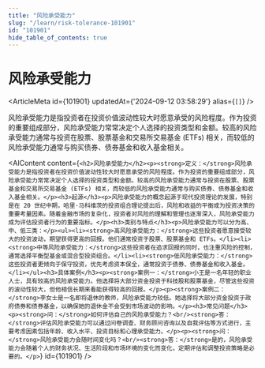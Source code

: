 ```yaml
---
title: "风险承受能力"
slug: "/learn/risk-tolerance-101901"
id: "101901"
hide_table_of_contents: true
---
```



# 风险承受能力

<ArticleMeta id={101901} updatedAt={'2024-09-12 03:58:29'} alias={`[]`} />
<div className='border-solid border-b border-t-0 my-4 border-[var(--ifm-color-gray-300)]' />

风险承受能力是指投资者在投资价值波动性较大时愿意承受的风险程度。作为投资的重要组成部分，风险承受能力常常决定个人选择的投资类型和金额。较高的风险承受能力通常与投资在股票、股票基金和交易所交易基金 (ETFs) 相关，而较低的风险承受能力通常与购买债券、债券基金和收入基金相关。

<AIContent content={`<h2>风险承受能力</h2><p><strong>定义：</strong>风险承受能力是指投资者在投资价值波动性较大时愿意承受的风险程度。作为投资的重要组成部分，风险承受能力常常决定个人选择的投资类型和金额。较高的风险承受能力通常与投资在股票、股票基金和交易所交易基金 (ETFs) 相关，而较低的风险承受能力通常与购买债券、债券基金和收入基金相关。</p><h3>起源</h3><p>风险承受能力的概念起源于现代投资理论的发展，特别是在 20 世纪中期，哈里·马科维茨的投资组合理论提出后，风险和收益的平衡成为投资决策的重要考量因素。随着金融市场的复杂化，投资者对风险的理解和管理也逐渐深入，风险承受能力成为评估投资者行为的重要指标。</p><h3>类别与特点</h3><p>风险承受能力可以分为高、中、低三类：</p><ul><li><strong>高风险承受能力：</strong>这些投资者愿意接受较大的投资波动，期望获得更高的回报。他们通常投资于股票、股票基金和 ETFs。</li><li><strong>中等风险承受能力：</strong>这些投资者在追求回报的同时，也注重风险的控制，通常选择平衡型基金或混合型投资组合。</li><li><strong>低风险承受能力：</strong>这些投资者更倾向于保守投资，优先考虑资本保全，通常投资于债券、债券基金和收入基金。</li></ul><h3>具体案例</h3><p><strong>案例一：</strong>小王是一名年轻的职业人士，具有较高的风险承受能力。他选择将大部分资金投资于科技股和股票基金，尽管这些投资的波动性较大，但他相信长期来看能获得较高的回报。</p><p><strong>案例二：</strong>李女士是一名即将退休的教师，风险承受能力较低。她选择将大部分资金投资于政府债券和债券基金，以确保她的退休金不会受到市场波动的影响。</p><h3>常见问题</h3><p><strong>问：</strong>如何评估自己的风险承受能力？<br/><strong>答：</strong>评估风险承受能力可以通过问卷调查、财务顾问咨询以及自我评估等方式进行，主要考虑因素包括年龄、收入水平、投资目标和心理承受能力。</p><p><strong>问：</strong>风险承受能力会随时间变化吗？<br/><strong>答：</strong>是的，风险承受能力会随着个人的财务状况、生活阶段和市场环境的变化而变化，定期评估和调整投资策略是必要的。</p>`} id={101901} />
